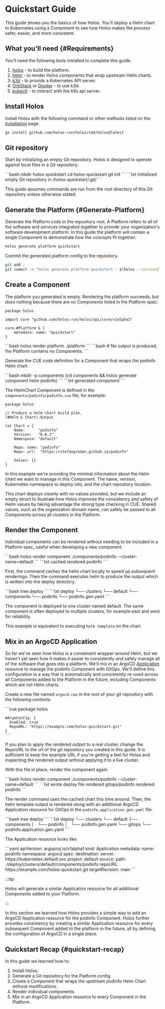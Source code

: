 
# Quickstart Guide

This guide shows you the basics of how Holos.  You'll deploy a Helm chart to
Kubernetes using a Component to see how Holos makes the process safer, easier,
and more consistent.

## What you'll need {#Requirements}

You'll need the following tools installed to complete this guide.

1. [holos](/docs/install) - to build the platform.
2. [helm](https://helm.sh/docs/intro/install/) - to render Holos components that wrap upstream Helm charts.
3. [k3d](https://k3d.io/#installation) - to provide a Kubernetes API server.
4. [OrbStack](https://docs.orbstack.dev/install) or [Docker](https://docs.docker.com/get-docker/) - to use k3d.
5. [kubectl](https://kubernetes.io/docs/tasks/tools/) - to interact with the k8s api server.

## Install Holos

Install Holos with the following command or other methods listed on the
[Installation](/docs/install/) page.

```bash
go install github.com/holos-run/holos/cmd/holos@latest
```

## Git repository

Start by initializing an empty Git repository.  Holos is designed to operate
against local files in a Git repository.

<Tabs groupId="init">
  <TabItem value="command" label="Command">
    ```bash
    mkdir holos-quickstart
    cd holos-quickstart
    git init
    ```
  </TabItem>
  <TabItem value="output" label="Output">
    ```txt
    Initialized empty Git repository in /holos-quickstart/.git/
    ```
  </TabItem>
</Tabs>

This guide assumes commands are run from the root directory of this Git
repository unless otherwise stated.

## Generate the Platform {#Generate-Platform}

Generate the Platform code in the repository root.  A Platform refers to all of
the software and services integrated together to provide your organization's
software development platform.  In this guide the platform will contain a single
Component to demonstrate how the concepts fit together.

```bash
holos generate platform quickstart
```

Commit the generated platform config to the repository.

```bash
git add .
git commit -m "holos generate platform quickstart - $(holos --version)"
```

## Create a Component

The platform you generated is empty.  Rendering the platform succeeds, but does
nothing because there are no Components listed in the Platform spec:

```cue
package holos

import core "github.com/holos-run/holos/api/core/v1alpha3"

core.#Platform & {
	metadata: name: "quickstart"
}
```

<Tabs groupId="render">
  <TabItem value="command" label="Command">
    ```bash
    holos render platform ./platform
    ```
  </TabItem>
  <TabItem value="output" label="Output">
    ```bash
    # No output is produced, the Platform contains no Components.
    ```
  </TabItem>
</Tabs>

Generate the CUE code definition for a Component that wraps the podinfo Helm
chart.

<Tabs groupId="gen-podinfo">
  <TabItem value="command" label="Command">
    ```bash
    mkdir -p components
    (cd components && holos generate component helm podinfo)
    ```
  </TabItem>
  <TabItem value="output" label="Output">
    ```txt
    generated component
    ```
  </TabItem>
</Tabs>

The HelmChart Component is defined in the `components/podinfo/podinfo.cue` file, for example:

```cue
package holos

// Produce a helm chart build plan.
(#Helm & Chart).Output

let Chart = {
	Name:      "podinfo"
	Version:   "6.6.2"
	Namespace: "default"

	Repo: name: "podinfo"
	Repo: url:  "https://stefanprodan.github.io/podinfo"

	Values: {}
}
```

In this example we're providing the minimal information about the Helm chart we
want to manage in this Component.  The name, version, Kubernetes namespace to
deploy into, and the chart repository location.

This chart deploys cleanly with no values provided, but we include an empty
struct to illustrate how Holos improves the consistency and safety of Helm
values by taking advantage the strong type checking in CUE.  Shared values, such
as the organization domain name, can safely be passed to all Components across
all clusters in the Platform.

## Render the Component

Individual components can be rendered without needing to be included in a
Platform spec, useful when developing a new component.

<Tabs groupId="render-podinfo">
  <TabItem value="command" label="Command">
    ```bash
    holos render component ./components/podinfo --cluster-name=default
    ```
  </TabItem>
  <TabItem value="output" label="Output">
    ```txt
    cached
    rendered podinfo
    ```
  </TabItem>
</Tabs>

First, the command caches the helm chart locally to speed up subsequent
renderings.  Then the command executes helm to produce the output which is
written into the deploy directory.

<Tabs groupId="tree-podinfo">
  <TabItem value="command" label="Command">
    ```bash
    tree deploy
    ```
  </TabItem>
  <TabItem value="output" label="Output">
    ```txt
    deploy
    └── clusters
        └── default
            └── components
                └── podinfo
                    └── podinfo.gen.yaml
    ```
  </TabItem>
</Tabs>

The component is deployed to one cluster named default. The same component is
often deployed to multiple clusters, for example east and west for reliability.

This example is equivalent to executing `helm template` on the chart.

## Mix in an ArgoCD Application

So far we've seen how Holos is a convenient wrapper around Helm, but we haven't
yet seen how it makes it easier to consistently and safely manage all of the
software that goes into a platform.  We'll mix in an ArgoCD
[Application][application] resource to manage the podinfo Component with GitOps.
We'll define this configuration in a way that is automatically and consistently
re-used across all Components added to the Platform in the future, including
Components which are not Helm charts.

Create a new file named `argocd.cue` in the root of your git repository with the
following contents:

<Tabs groupId="argocd-config">
  <TabItem value="command" label="File: argocd.cue">
    ```cue
    package holos

    #ArgoConfig: {
      Enabled: true
      RepoURL: "https://example.com/holos-quickstart.git"
    }
    ```
  </TabItem>
  <TabItem value="note" label="Note">
    If you plan to apply the rendered output to a real cluster, change the RepoURL
    to the url of the git repository you created in this guide.  It is sufficient to
    keep the example URL if you're getting a feel for Holos and inspecting the
    rendered output without applying it to a live cluster.
  </TabItem>
</Tabs>

With this file in place, render the component again.

<Tabs groupId="render-podinfo-argocd">
  <TabItem value="command" label="Command">
    ```bash
    holos render component ./components/podinfo --cluster-name=default
    ```
  </TabItem>
  <TabItem value="output" label="Output">
    ```txt
    wrote deploy file
    rendered gitops/podinfo
    rendered podinfo
    ```
  </TabItem>
</Tabs>

The render command uses the cached chart this time around.  Then, the helm
template output is rendered along with an additional ArgoCD Application resource
for GitOps in the `podinfo.application.gen.yaml` file.

<Tabs groupId="tree-podinfo-argocd">
  <TabItem value="command" label="Command">
    ```bash
    tree deploy
    ```
  </TabItem>
  <TabItem value="output" label="Output">
    ```txt
    deploy
    └── clusters
        └── default
            ├── components
            │   └── podinfo
            │       └── podinfo.gen.yaml
            └── gitops
                └── podinfo.application.gen.yaml
    ```
  </TabItem>
</Tabs>

The Application resource looks like:

<Tabs groupId="podinfo-application">
  <TabItem value="file" label="podinfo.application.gen.yaml">
    ```yaml
    apiVersion: argoproj.io/v1alpha1
    kind: Application
    metadata:
      name: podinfo
      namespace: argocd
    spec:
      destination:
        server: https://kubernetes.default.svc
      project: default
      source:
        path: ./deploy/clusters/default/components/podinfo
        repoURL: https://example.com/holos-quickstart.git
        targetRevision: main
    ```
  </TabItem>
</Tabs>

:::tip

Holos will generate a similar Application resource for all additional Components
added to your Platform.

:::

In this section we learned how Holos provides a simple way to add an ArgoCD
Application resource for the podinfo Component.  Holos further provides
consistency by creating a similar Application resource for every subsequent
Component added to the platform in the future, all by defining the configuration
of ArgoCD in a single place.

[application]: https://argo-cd.readthedocs.io/en/stable/user-guide/application-specification/


## Quickstart Recap {#quickstart-recap}

In this guide we learned how to:

1. Install Holos.
2. Generate a Git repository for the Platform config.
3. Create a Component that wraps the upstream podinfo Helm Chart without modifications.
4. Render individual components.
5. Mix in an ArgoCD Application resource to every Component in the Platform.
